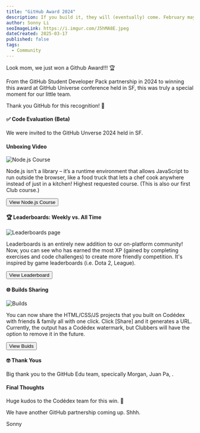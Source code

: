 ```yaml
---
title: "GitHub Award 2024"
description: If you build it, they will (eventually) come. February may have been just 28 days, but it was a record-breaking month on all fronts. 🔥
author: Sonny Li
seoImageLink: https://i.imgur.com/J5hMA8E.jpeg
dateCreated: 2025-03-17
published: false
tags:
  - Community
---
```


Look mom, we just won a Github Award!!! 🏆

From the GitHub Student Developer Pack partnership in 2024 to winning this award at GitHub Universe conference held in SF, this was truly a special moment for our little team. 

Thank you GitHub for this recognition! 🌟

#### ✅ Code Evaluation (Beta)

We were invited to the GitHub Unverse 2024 held in SF.

#### Unboxing Video

![Node.js Course](https://i.imgur.com/hmSsAlw.gif)

Node.js isn’t a library – it’s a runtime environment that allows JavaScript to run outside the browser, like a food truck that lets a chef cook anywhere instead of just in a kitchen! Highest requested course. (This is also our first Club course.)

<div style={{ display: "flex", justifyContent: "center", marginBottom: "1.2rem", transform: "scale(.9)" }}>
  <a href="https://www.codedex.io/nodejs" style={{ all: "unset" }} target="_blank" and rel="noopener noreferrer"><Button variant="yellow">View Node.js Course</Button></a>
</div>

#### 🏆 Leaderboards: Weekly vs. All Time

![Leaderboards page](https://i.imgur.com/XxKNWdM.png)

Leaderboards is an entirely new addition to our on-platform community! Now, you can see who has earned the most XP (gained by completing exercises and code challenges) to create more friendly competition. It's inspired by game leaderboards (i.e. Dota 2, League).

<div style={{ display: "flex", justifyContent: "center", marginBottom: "1.2rem", transform: "scale(.9)" }}>
  <a href="https://www.codedex.io/community/leaderboards" style={{ all: "unset" }} target="_blank" and rel="noopener noreferrer"><Button variant="yellow">View Leaderboard</Button></a>
</div>

#### 🌐 Builds Sharing

![Builds](https://i.imgur.com/57dpRyU.png)

You can now share the HTML/CSS/JS projects that you built on Codédex with friends & family all with one click. Click [Share] and it generates a URL. Currently, the output has a Codédex watermark, but Clubbers will have the option to remove it in the future.

<div style={{ display: "flex", justifyContent: "center", marginBottom: "1.2rem", transform: "scale(.9)" }}>
  <a href="https://www.codedex.io/builds" style={{ all: "unset" }} target="_blank" and rel="noopener noreferrer"><Button variant="yellow">View Buids</Button></a>
</div>

#### 🤓 Thank Yous

Big thank you to the GitHub Edu team, specically Morgan, Juan Pa, . 

#### Final Thoughts

Huge kudos to the Codédex team for this win. 🫰 

We have another GitHub partnership coming up. Shhh.

Sonny
